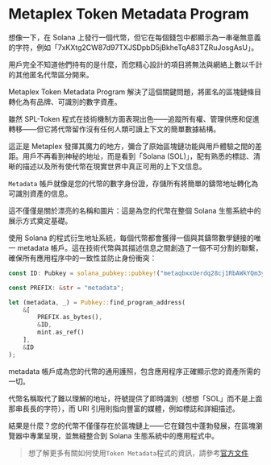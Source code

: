 
# Metaplex Token Metadata Program

想像一下，在 Solana 上發行一個代幣，但它在每個錢包中都顯示為一串毫無意義的字符，例如「7xKXtg2CW87d97TXJSDpbD5jBkheTqA83TZRuJosgAsU」。

用戶完全不知道他們持有的是什麼，而您精心設計的項目將無法與網絡上數以千計的其他匿名代幣區分開來。

Metaplex Token Metadata Program 解決了這個關鍵問題，將匿名的區塊鏈條目轉化為有品牌、可識別的數字資產。

雖然 SPL-Token 程式在技術機制方面表現出色——追蹤所有權、管理供應和促進轉移——但它將代幣留作沒有任何人類可讀上下文的簡單數據結構。

這正是 Metaplex 發揮其魔力的地方，彌合了原始區塊鏈功能與用戶體驗之間的差距。用戶不再看到神秘的地址，而是看到「Solana (SOL)」，配有熟悉的標誌、清晰的描述以及所有使代幣在現實世界中真正可用的上下文信息。

<ArticleSection name="Metadata Account" id="metadata-account" level="h2" />

`Metadata` 帳戶就像是您的代幣的數字身份證，存儲所有將簡單的鑄幣地址轉化為可識別資產的信息。

這不僅僅是關於漂亮的名稱和圖片：這是為您的代幣在整個 Solana 生態系統中的展示方式奠定基礎。

使用 Solana 的程式衍生地址系統，每個代幣都會獲得一個與其鑄幣數學鏈接的唯一 metadata 帳戶。這在技術代幣與其描述信息之間創造了一個不可分割的聯繫，確保所有應用程序中的一致性並防止身份衝突：

```rust
const ID: Pubkey = solana_pubkey::pubkey!("metaqbxxUerdq28cj1RbAWkYQm3ybzjb6a8bt518x1s");

const PREFIX: &str = "metadata";

let (metadata, _) = Pubkey::find_program_address(
    &[
        PREFIX.as_bytes(), 
        &ID, 
        mint.as_ref()
    ], 
    &ID  
);
```

metadata 帳戶成為您的代幣的通用護照，包含應用程序正確顯示您的資產所需的一切。

代幣名稱取代了難以理解的地址，符號提供了即時識別（想想「SOL」而不是上面那串長長的字符），而 URI 引用則指向豐富的媒體，例如標誌和詳細描述。

結果是什麼？您的代幣不僅僅存在於區塊鏈上——它在錢包中蓬勃發展，在區塊瀏覽器中專業呈現，並無縫整合到 Solana 生態系統中的應用程式中。

> 想了解更多有關如何使用`Token Metadata`程式的資訊，請參考[官方文件](https://developers.metaplex.com/token-metadata)